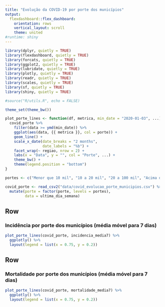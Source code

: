 ```yaml
---
title: "Evolução da COVID-19 por porte dos municípios"
output:
  flexdashboard::flex_dashboard:
    orientation: rows
    vertical_layout: scroll
    theme: united
#runtime: shiny
---
```


<style type="text/css">
.chart-title {
   font-size: 16px;
   font-weight: bold;
}

.value-box .caption {
    font-size: 16px;
}
</style>

```r
library(dplyr, quietly = TRUE)
library(flexdashboard, quietly = TRUE)
library(forcats, quietly = TRUE)
library(ggplot2, quietly = TRUE)
library(lubridate, quietly = TRUE)
library(plotly, quietly = TRUE)
library(readr, quietly = TRUE)
library(scales, quietly = TRUE)
library(sf, quietly = TRUE)
library(shiny, quietly = TRUE)

#source("R/utils.R", echo = FALSE)

theme_set(theme_bw())

plot_porte_lines <- function(df, metrica, min_date = "2020-01-03", ...) {
  covid_porte %>%
    filter(data >= ymd(min_date)) %>%
    ggplot(aes(data, {{ metrica }}, col = porte)) +
    geom_line() +
    scale_x_date(date_breaks = "2 months",
                 date_labels = "%b") +
    facet_wrap(~ regiao, nrow = 2) +
    labs(x = "Data", y = "", col = "Porte", ...) +
    theme_bw() +
    theme(legend.position = "bottom")
}

portes <- c("Menor que 10 mil", "10 a 20 mil", "20 a 100 mil", "Acima de 100 mil")

covid_porte <- read_csv2("data/covid_evolucao_porte_municipios.csv") %>%
  mutate(porte = factor(porte, levels = portes),
         data = ultima_dia_semana)
```

Row
-----------------------------------------------------------------------

### Incidência por porte dos municípios (média móvel para 7 dias)

```r
plot_porte_lines(covid_porte, incidencia_media7) %>%
  ggplotly() %>%
  layout(legend = list(x = 0.75, y = 0.2))
```

Row
-----------------------------------------------------------------------

### Mortalidade por porte dos municípios (média móvel para 7 dias)

```r
plot_porte_lines(covid_porte, mortalidade_media7) %>%
  ggplotly() %>%
  layout(legend = list(x = 0.75, y = 0.2))
```
